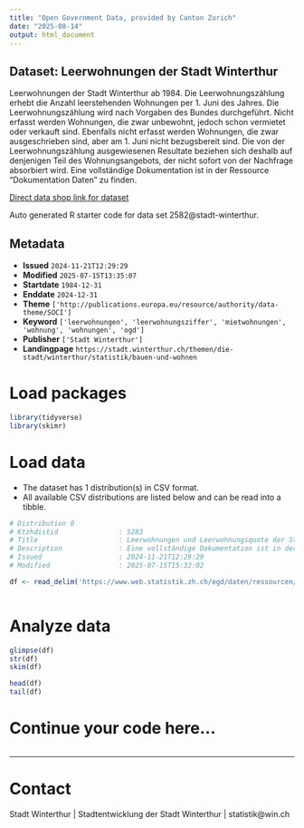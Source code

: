 ```yaml
---
title: "Open Government Data, provided by Canton Zurich"
date: "2025-08-14"
output: html_document
---
```


## Dataset: Leerwohnungen der Stadt Winterthur

Leerwohnungen der Stadt Winterthur ab 1984. Die Leerwohnungszählung erhebt die Anzahl leerstehenden Wohnungen per  1. Juni des Jahres. Die Leerwohnungszählung wird nach Vorgaben des Bundes durchgeführt. Nicht erfasst werden Wohnungen, die zwar unbewohnt, jedoch schon vermietet oder verkauft sind. Ebenfalls nicht erfasst werden Wohnungen, die zwar ausgeschrieben sind, aber am 1. Juni nicht bezugsbereit sind. Die von der Leerwohnungszählung ausgewiesenen Resultate beziehen sich deshalb auf denjenigen Teil des Wohnungsangebots, der nicht sofort von der Nachfrage absorbiert wird. Eine vollständige Dokumentation ist in der Ressource "Dokumentation Daten" zu finden.

[Direct data shop link for dataset](https://www.zh.ch/de/politik-staat/statistik-daten/datenkatalog.html#/datasets/2582@stadt-winterthur)

Auto generated R starter code for data set 2582@stadt-winterthur.

## Metadata

- **Issued** `2024-11-21T12:29:29`
- **Modified** `2025-07-15T13:35:07`
- **Startdate** `1984-12-31`
- **Enddate** `2024-12-31`
- **Theme** `['http://publications.europa.eu/resource/authority/data-theme/SOCI']`
- **Keyword** `['leerwohnungen', 'leerwohnungsziffer', 'mietwohnungen', 'wohnung', 'wohnungen', 'ogd']`
- **Publisher** `['Stadt Winterthur']`
- **Landingpage** `https://stadt.winterthur.ch/themen/die-stadt/winterthur/statistik/bauen-und-wohnen`


# Load packages

```r

library(tidyverse)
library(skimr)

```

# Load data

-   The dataset has 1 distribution(s) in CSV format.
-   All available CSV distributions are listed below and can be read into a tibble.

```r

# Distribution 0
# Ktzhdistid               : 5283
# Title                    : Leerwohnungen und Leerwohnungsquote der Stadt Winterthur nach Jahr
# Description              : Eine vollständige Dokumentation ist in der Ressource "Dokumentation Daten" zu finden.
# Issued                   : 2024-11-21T12:29:29
# Modified                 : 2025-07-15T15:32:02

df <- read_delim('https://www.web.statistik.zh.ch/ogd/daten/ressourcen/KTZH_00002582_00005283.csv')



```

# Analyze data

```r

glimpse(df)
str(df)
skim(df)

head(df)
tail(df)

```

# Continue your code here...

```r

```

------------------------------------------------------------------------

# Contact

Stadt Winterthur | Stadtentwicklung der Stadt Winterthur | statistik@win.ch

